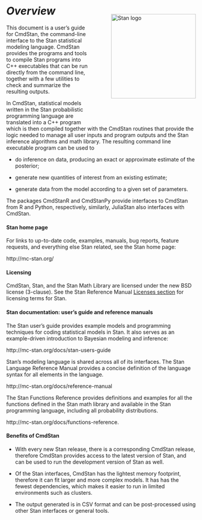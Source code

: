 # <i>Overview</i> {-}

<img style="float:right; margin: -2em 0em 4em 4em" src="img/logo_tm.png" width="225" alt="Stan logo" />

This document is a user's guide for CmdStan, the command-line interface
to the Stan statistical modeling language.
CmdStan provides the programs and tools to compile Stan programs into
C++ executables that can be run directly from the command line, together
with a few utilities to check and summarize the resulting outputs.

In CmdStan, statistical models written in the Stan probabilistic programming language
are translated into a C++ program which is then compiled together with the CmdStan routines
that provide the logic needed to manage all user inputs and program outputs
and the Stan inference algorithms and math library.
The resulting command line executable program can be used to

- do inference on data, producing an exact or approximate estimate of the posterior;

- generate new quantities of interest from an existing estimate;

- generate data from the model according to a given set of parameters.

The packages CmdStanR and CmdStanPy provide interfaces to CmdStan from R and Python,
respectively, similarly, JuliaStan also interfaces with CmdStan.

#### Stan home page {-}

For links to up-to-date code, examples, manuals, bug reports, feature
requests, and everything else Stan related, see the Stan home page:

http://mc-stan.org/

#### Licensing {-}

CmdStan, Stan, and the Stan Math Library are licensed under the new
BSD license (3-clause). See the Stan Reference Manual
[Licenses section](https://mc-stan.org/docs/reference-manual/licensing.html)
for licensing terms for Stan.


#### Stan documentation: user's guide and reference manuals {-}

The Stan user's guide provides example models and programming
techniques for coding statistical models in Stan.
It also serves as an example-driven introduction to Bayesian modeling
and inference:

http://mc-stan.org/docs/stan-users-guide

Stan's modeling language is shared across all of its interfaces.
The Stan Language Reference Manual provides a concise definition
of the language syntax for all elements in the language.

http://mc-stan.org/docs/reference-manual

The Stan Functions Reference provides definitions and examples
for all the functions defined in the Stan math
library and available in the Stan programming language, including
all probability distributions.

http://mc-stan.org/docs/functions-reference.

#### Benefits of CmdStan {-}

- With every new Stan release, there is a corresponding CmdStan release,
therefore CmdStan provides access to the latest version of Stan,
and can be used to run the development version of Stan as well.

- Of the Stan interfaces, CmdStan has the lightest memory footprint,
therefore it can fit larger and more complex models.  It has
has the fewest dependencies, which makes it easier to run in limited
environments such as clusters.

- The output generated is in CSV format and can be post-processed using
other Stan interfaces or general tools.
